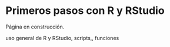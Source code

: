 ```{=latex}
\thispagestyle{primerapagina}
```

# Primeros pasos con R y RStudio

::: {.en-construccion data-latex=""}
Página en construcción.
:::

uso general de R y RStudio, scripts,, funciones

